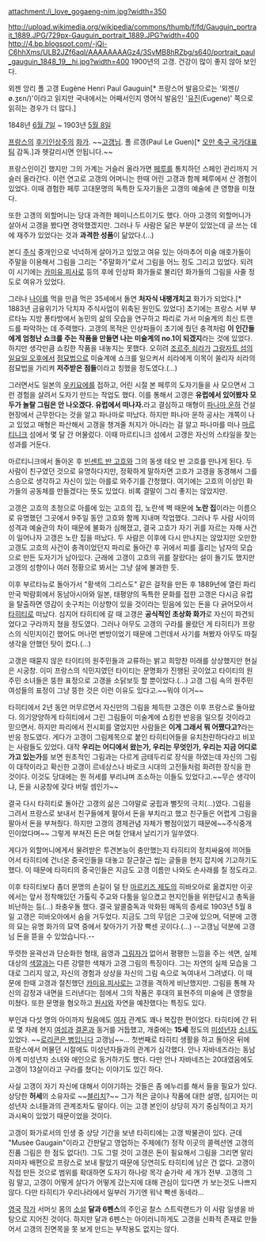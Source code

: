 attachment:/i_love_gogaeng-nim.jpg?width=350

http://upload.wikimedia.org/wikipedia/commons/thumb/f/fd/Gauguin_portrait_1889.JPG/729px-Gauguin_portrait_1889.JPG?width=400
http://4.bp.blogspot.com/-jQi-C6hhXms/ULB2JZf6aqI/AAAAAAAAGz4/3SvMB8hRZbg/s640/portrait_paul_gauguin_1848_19__hi.jpg?width=400
1900년의 고갱. 건강이 많이 좋지 않아 보인다.

외젠 앙리 폴 고갱
Eugène Henri Paul Gauguin[* 프랑스어 발음으로는 '외젠(/ø.ʒɛn/)'이라고 읽지만 국내에서는 어째서인지 영어식 발음인 '[[유진]](Eugene)' 쪽으로 읽히는 경우가 더 많다.]

1848년 [[6월 7일]] ~ 1903년 [[5월 8일]]

[[프랑스]]의 [[후기인상주의]] [[화가]]. ~~[[고갱님]]. 폴 르갱(Paul Le Guen)[* [[오만 축구 국가대표팀]] 감독.]과 헷갈리시면 안됩니다.~~

프랑스인이긴 했지만 그의 가계는 거슬러 올라가면 [[페루]]를 통치하던 스페인 관리까지 거슬러 올라간다. 이런 연고로 고갱의 어머니는 한때 어린 고갱과 함께 페루에서 산 경험이 있었다. 이때 경험한 페루 고대문명의 독특한 도자기들은 고갱의 예술에 큰 영향을 미쳤다.

또한 고갱의 외할머니는 당대 과격한 페미니스트이기도 했다. 아마 고갱의 외할머니가 살아서 고갱을 봤다면 경악했겠지만. 그러나 두 사람은 닮은 부분이 있었는데 글 쓰는 데에 재주가 있었다는 것과 '''과격한 성품'''이 닮았다.(...)

본디 [[주식]] 중개인으로 넉넉하게 살아가고 있었고 여유 있는 아마추어 미술 애호가들이 주말을 이용해서 그림을 그리는 "주말화가"로서 그림을 어느 정도 그리고 있었다. 되려 이 시기에는 [[카미유 피사로]] 등의 후에 인상파 화가들로 불리던 화가들의 그림을 사줄 정도로 여유가 있었다.

그러나 [[나이]]를 먹을 만큼 먹은 35세에서 돌연 '''처자식 내팽개치고''' 화가가 되었다.[* 1883년 금융위기가 닥치자 주식사업이 위축된 원인도 있었다] 초기에는 프랑스 서부 부르타뉴 지방 퐁타방에서 농민의 삶의 모습을 연구하고 파리로 가서 미술계의 최신 트랜드를 파악하는 데 주력했다. 고갱의 목적은 인상파들이 초기에 줬던 충격처럼 '''이 인간들에게 엄청난 쇼크를 주는 작품을 만들면 나는 미술계의 no.1이 되겠지'''라는 것에 있었다. 하지만 생각만큼 쇼킹한 작품을 내놓지는 못했다. 오히려 [[조르주 쇠라]]가 [[그랑자트 섬의 일요일 오후]]에서 [[점묘법]]으로 미술계에 쇼크를 일으켜서 쇠라에게 이목이 쏠리자 쇠라의 점묘법을 가리켜 '''저주받은 점들'''이라고 칭했을 정도였다.(...)

그러면서도 일본의 [[우키요에]]를 접하고, 어린 시절 본 페루의 도자기들을 사 모으면서 그런 경험을 살려서 도자기 만드는 작업도 했다. 이를 통해서 고갱은 '''유럽에서 있어봤자 모두가 놀랄 그림은 안 나오겠다. 유럽에서 떠나자.'''라고 결심하고 매형이 [[파나마 운하]] 건설 현장에서 근무한다는 것을 알고 파나마로 떠났다. 하지만 파나마 운하 공사는 개쪽이 나고 있었고 매형은 파산해서 고갱을 챙겨줄 처지가 아니라는 걸 알고 파나마를 떠나 [[마르티니크]] 섬에서 몇 달 간 머물렀다. 이때 마르티니크 섬에서 고갱은 자신의 스타일을 찾는 성과를 거둔다.

마르티니크에서 돌아온 후 [[빈센트 반 고흐]]와 그의 동생 테오 반 고흐를 만나게 된다. 두 사람이 친구였던 것으로 유명하다지만, 정확하게 말하자면 고흐가 고갱을 동경해서 그를 스승으로 생각하고 자신이 있는 아를로 와주기를 간청했다. 여기에는 고흐의 이상인 화가들의 공동체를 만들겠다는 뜻도 있었다. 비록 결말이 그리 좋지는 않았지만.

고갱은 고흐의 초청으로 아를에 있는 고흐의 집, 노란색 벽 때문에 '''노란 집'''이라는 이름으로 유명했던 그곳에서 9주일 동안 고흐와 함께 지내며 작업했다. 그러나 두 사람 사이의 성격과 예술관의 차이 때문에 불화가 심해졌고, 결국 고흐가 자기 귀를 자르는 자해 사건이 일어나자 고갱은 노란 집을 떠났다. 두 사람은 이후에 다시 만나지는 않았지만 오만한 고갱도 고흐의 사건이 충격이었던지 파리로 돌아간 후 귀에서 피를 흘리는 남자의 모습으로 만든 도자기가 남아있다. 근래에 고갱이 고흐의 귀를 잘랐다는 설이 돌기도 했지만 고갱의 성향이나 여러 정황으로 봐서는 그냥 설에 불과한 듯.

이후 부르타뉴로 돌아가서 "황색의 그리스도" 같은 걸작을 만든 후 1889년에 열린 파리 만국 박람회에서 동남아시아와 일본, 태평양의 독특한 문화를 접한 고갱은 다시금 유럽을 탈출하면 영감이 솟구치는 이상향이 있을 것이라는 믿음에 있는 돈을 다 긁어모아서 [[타히티]]로 떠났다. 심지어 타히티에 갈 때 고갱은 '''공식적인 초상화 화가'''로 자신이 파견되었다고 구라까지 쳤을 정도였다. 그러나 아무도 고갱의 구라를 몰랐던 게 타히티가 프랑스의 식민지이긴 했어도 머나먼 변방이었기 때문에 그런데서 사기를 쳐봤자 아무도 따질 생각을 안했던 탓이 컸다.(...) 

고갱은 때묻지 않은 타이티의 원주민들과 교류하는 밝고 희망찬 미래를 상상했지만 현실은 시궁창. 이미 프랑스의 식민지였던 타이티는 문명화가 진행된 곳이었고 타이티의 원주민 소녀들은 뚱한 표정으로 고갱을 소닭보듯 할 뿐이었다.(...) 고갱 그림 속의 원주민 여성들의 표정이 그냥 뚱한 것은 이런 이유도 있다고.~~뭐야 이거~~

타히티에서 2년 동안 머무르면서 자신만의 그림을 체득한 고갱은 이후 프랑스로 돌아왔다. 의기양양하게 타히티에서 그린 그림들이 미술계에 쇼킹한 반응을 일으킬 것이라고 믿으면서. 하지만 파리에서 전시회를 열었지만 사람들은 '''이게 그래서 뭐 어쨌다고?'''라는 반응 정도였다. 게다가 고갱이 그림제목으로 붙인 타히티어들을 유치찬란하다라고 비꼬는 사람들도 있었다. 대작 '''우리는 어디에서 왔는가, 우리는 무엇인가, 우리는 지금 어디로 가고 있는가'''를 보면 원초적인 그림과는 다르게 금테두리로 장식을 하였는데 자신의 그림이 대작이라고 확신한 고갱이 르네상스나 바로크 시대의 고전들처럼 화려한 장식을 한 것이다. 이것도 당대에는 뭔 허세를 부리냐며 조소하는 이들도 있었다고.~~무슨 생각이냐, 돈을 시궁창에 갖다 버릴 셈인가~~

결국 다시 타히티로 돌아간 고갱의 삶은 그야말로 궁핍과 뻘짓의 극치(...)였다. 그림을 그려서 프랑스로 보내서 친구들에게 팔아서 돈을 부치라고 했고 친구들은 어렵게 그림을 팔아서 돈을 부쳐줬다. 하지만 고갱의 경제관념 자체가 빵점이었기 때문에~~주식중개인이었다며~~ 그렇게 부쳐진 돈은 며칠 안돼서 날리기가 일쑤였다.

게다가 외할머니에게서 물려받은 투견본능이 충만했는지 타히티의 정치싸움에 끼어들어서 타히티에 건너온 중국인들을 대놓고 잘근잘근 씹는 글들을 현지 잡지에 기고하기도 했다. 이 때문에 타히티의 중국인들은 지금도 고갱 이름만 나와도 손사래를 칠 정도라고.

이후 타히티보다 좀더 문명의 손길이 덜 탄 [[마르키즈 제도]]의 히바오아로 옮겼지만 이곳에서는 앞서 정착해있던 가톨릭 주교와 다툼을 일으켰고 현지인들을 위한답시고 총독을 비난하는 등(...) 좌충우돌 했다. 결국 알콜중독과 악화된 매독의 증세로 1903년 5월 8일 고갱은 히바오아에서 숨을 거두었다. 지금도 그의 무덤은 그곳에 있으며, 덕분에 고갱의 묘는 유명 화가의 묘역 중에서 찾아가기 가장 빡센 곳이다.(...) --고갱님 덕분에 고갱님 돈을 뜯을 수 있었습니다.--

뚜렷한 윤곽선과 단순화한 형태, 음영과 [[그림자]]가 없어서 평평한 느낌을 주는 색면, 실제 대상의 [[색깔]]과는 다른 강렬한 색채가 고갱 그림의 특징이다. 그는 자연의 실제 모습을 그대로 그리지 않고, 자신의 경험과 상상을 자신의 그림 속으로 녹여내서 그려냈다. 이 때문에 한때 고갱과 절친했던 [[카미유 피사로]]는 고갱을 격하게 비난했지만. 그림을 통해 자신의 감정과 내면을 드러낸다는 점에서 그의 작품은 후대의 표현주의 미술에 큰 영향을 미쳤다. 또한 문명을 혐오하고 [[원시주의|원시]]와 자연을 예찬했다는 특징도 있다.

부인과 다섯 명의 아이까지 뒀음에도 [[여자]] 관계도 꽤나 복잡한 편이었다. 타히티에 간 뒤로 몇 차례 현지 [[여성]]과 [[결혼]]과 동거를 거듭했고, 개중에는 '''15세''' 정도의 [[미성년자]] [[소녀]]도 있었다. ~~[[로리콘은 병입니다]] 고갱님~~... 첫번째로 타히티 생활을 하고 돌아온 뒤에 프랑스에서 머물던 시절에도 미성년자들과의 관계가 심각했다. 안나 자바네즈라는 동남아계 미성년자 소녀와 애인으로 동거하기도 했다. 다만 안나 자바네즈는 20대였음에도 고갱이 13살이라고 구라를 쳤다는 이야기도 있긴 하다.

사실 고갱이 자기 자신에 대해서 이야기하는 것들은 좀 에누리를 해서 들을 필요가 있다. 상당한 '''허세'''의 소유자로 ~~[[블리치]]?~~ 그가 적은 글이나 작품에 대한 설명, 심지어는 미성년자 소녀들과의 관계조차도 말이다. 이는 고갱 본인이 상당히 자기 중심적이고 자기 과시욕이 있었기 때문이었을 것이다.

고갱이 화가로서의 인생 중 상당 기간을 보낸 타히티에는 고갱 박물관이 있다. 근데 "Musèe Gaugain"이라고 간판달고 영업하는 주제에(?) 정작 이곳의 콜렉션엔 고갱의 진품 그림은 한 점도 없다(!). 그도 그럴 것이 고갱은 돈이 필요해서 그림을 그리면 말리자마자 배편으로 프랑스로 보내 팔았기 때문에 당연히도 타히티에 남은 건 없다. 고갱이 직접 만든 것으로 범위를 확대하면 도자기 하나랑 목각 숟가락 세 개가 전부. 고갱의 그림 말고, 고갱이 어떻게 살다가 어떻게 갔는지에 대해 관심이 있다면 가 보는것도 나쁘지 않다. 다만 타히티가 우리나라에서 일부러 가기엔 워낙 빡센 동네라...

[[영국]] [[작가]] 서머싯 몸의 [[소설]] '''달과 6펜스'''의 주인공 찰스 스트릭랜드가 이 사람 일생을 바탕으로 지어진 것이다. 하지만 달과 6펜스는 아이러니하게도 고갱을 신화적 존재로 만들어서 고갱의 진면목을 못 보게 만드는 부작용도 없지는 않다.

